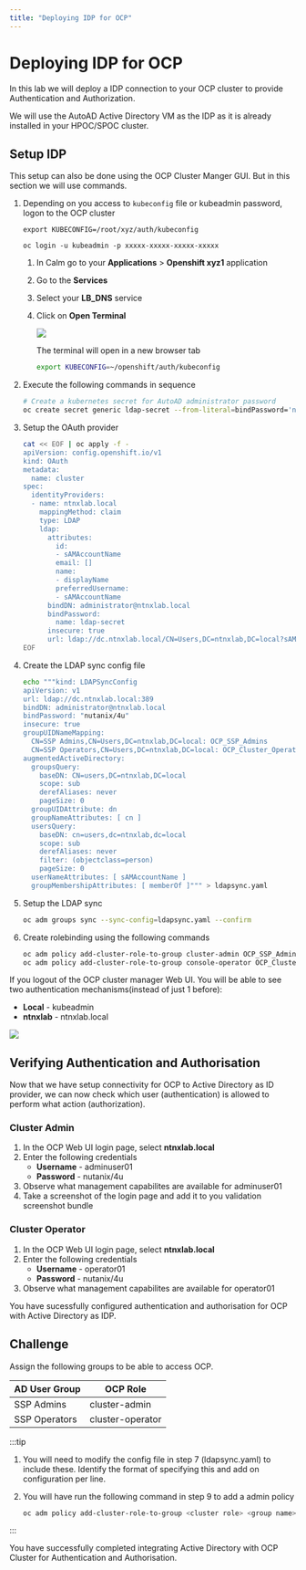 ```yaml
---
title: "Deploying IDP for OCP"
---
```



# Deploying IDP for OCP

In this lab we will deploy a IDP connection to your OCP cluster to provide Authentication and Authorization.

We will use the AutoAD Active Directory VM as the IDP as it is already installed in your HPOC/SPOC cluster.

## Setup IDP

This setup can also be done using the OCP Cluster Manger GUI. But in this section we will use commands.


1.  Depending on you access to ``kubeconfig`` file or kubeadmin password, logon to the OCP cluster
   
    <Tabs groupId="Login Method">
    <TabItem value="kubeconfig file" label="kubeconfig">

    ```text title="Export your kubeconfig file to env"
    export KUBECONFIG=/root/xyz/auth/kubeconfig
    ```

    </TabItem>
    <TabItem value="kubeadmin credentials" label="kubeadmin">

    ```text title="Make sure to use your password"
    oc login -u kubeadmin -p xxxxx-xxxxx-xxxxx-xxxxx
    ```

    </TabItem>
    <TabItem value="NCM" label="NCM">

    1. In Calm go to your **Applications** > **Openshift xyz1** application

    2.  Go to the **Services**
    
    3.  Select your **LB_DNS** service
    
    4.  Click on **Open Terminal**
    
        ![](ocp_idp_images/ocp_lbdns_terminal.png)
    
        The terminal will open in a new browser tab
    
        ```bash
        export KUBECONFIG=~/openshift/auth/kubeconfig
        ```

    </TabItem>
    </Tabs>

5.  Execute the following commands in sequence

    ```bash
    # Create a kubernetes secret for AutoAD administrator password
    oc create secret generic ldap-secret --from-literal=bindPassword='nutanix/4u' -n openshift-config
    ```

6.  Setup the OAuth provider

    ```bash
    cat << EOF | oc apply -f -
    apiVersion: config.openshift.io/v1
    kind: OAuth
    metadata:
      name: cluster
    spec:
      identityProviders:
      - name: ntnxlab.local 
        mappingMethod: claim 
        type: LDAP
        ldap:
          attributes:
            id: 
            - sAMAccountName
            email: []
            name: 
            - displayName
            preferredUsername: 
            - sAMAccountName
          bindDN: administrator@ntnxlab.local 
          bindPassword: 
            name: ldap-secret
          insecure: true
          url: ldap://dc.ntnxlab.local/CN=Users,DC=ntnxlab,DC=local?sAMAccountName
    EOF
    ```

7.  Create the LDAP sync config file

    ```bash
    echo """kind: LDAPSyncConfig
    apiVersion: v1
    url: ldap://dc.ntnxlab.local:389
    bindDN: administrator@ntnxlab.local 
    bindPassword: "nutanix/4u"
    insecure: true
    groupUIDNameMapping:
      CN=SSP Admins,CN=Users,DC=ntnxlab,DC=local: OCP_SSP_Admins
      CN=SSP Operators,CN=Users,DC=ntnxlab,DC=local: OCP_Cluster_Operators
    augmentedActiveDirectory:
      groupsQuery:
        baseDN: CN=users,DC=ntnxlab,DC=local
        scope: sub
        derefAliases: never
        pageSize: 0
      groupUIDAttribute: dn
      groupNameAttributes: [ cn ]
      usersQuery:
        baseDN: cn=users,dc=ntnxlab,dc=local
        scope: sub
        derefAliases: never
        filter: (objectclass=person)
        pageSize: 0
      userNameAttributes: [ sAMAccountName ] 
      groupMembershipAttributes: [ memberOf ]""" > ldapsync.yaml
    ```

8.  Setup the LDAP sync

    ```bash
    oc adm groups sync --sync-config=ldapsync.yaml --confirm
    ```

9.  Create rolebinding using the following commands

    ```bash
    oc adm policy add-cluster-role-to-group cluster-admin OCP_SSP_Admins
    oc adm policy add-cluster-role-to-group console-operator OCP_Cluster_Operators
    ```

If you logout of the OCP cluster manager Web UI. You will be able to see
two authentication mechanisms(instead of just 1 before):

-   **Local** - kubeadmin
-   **ntnxlab** - ntnxlab.local

![](ocp_idp_images/ocp_after_idp.png)

## Verifying Authentication and Authorisation

Now that we have setup connectivity for OCP to Active Directory as ID provider, we can now check which user (authentication) is allowed to perform what action (authorization).

### Cluster Admin

1.  In the OCP Web UI login page, select **ntnxlab.local**
2.  Enter the following credentials
    -   **Username** - adminuser01
    -   **Password** - nutanix/4u
3.  Observe what management capabilites are available for adminuser01
4.  Take a screenshot of the login page and add it to you validation
    screenshot bundle

### Cluster Operator

1.  In the OCP Web UI login page, select **ntnxlab.local**
2.  Enter the following credentials
    -   **Username** - operator01
    -   **Password** - nutanix/4u
3.  Observe what management capabilites are available for operator01

You have sucessfully configured authentication and authorisation for OCP with Active Directory as IDP.

## Challenge

Assign the following groups to be able to access OCP.


| AD User Group                       | OCP Role | 
| ----------------------------------- | -------------- |  
| SSP Admins                          | cluster-admin | 
| SSP Operators                       | cluster-operator | 


:::tip

1.  You will need to modify the config file in step 7 (ldapsync.yaml) to include these. Identify the format of specifying this and add on configuration per line.

2.  You will have run the following command in step 9 to add a admin policy

    ``` bash
    oc adm policy add-cluster-role-to-group <cluster role> <group name>
    ```
:::

You have successfully completed integrating Active Directory with OCP Cluster for Authentication and Authorisation.
